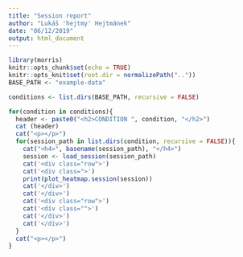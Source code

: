 ```yaml
---
title: "Session report"
author: "Lukáš 'hejtmy' Hejtmánek"
date: "06/12/2019"
output: html_document
---
```


```r
library(morris)
knitr::opts_chunk$set(echo = TRUE)
knitr::opts_knit$set(root.dir = normalizePath(".."))
BASE_PATH <- "example-data"
```

```r
conditions <- list.dirs(BASE_PATH, recursive = FALSE)
```

```r
for(condition in conditions){
  header <- paste0("<h2>CONDITION ", condition, "</h2>")
  cat (header)
  cat("<p></p>")
  for(session_path in list.dirs(condition, recursive = FALSE)){
    cat("<h4>", basename(session_path), "</h4>")
    session <- load_session(session_path)
    cat('<div class="row">')
    cat('<div class=">')
    print(plot_heatmap.session(session))
    cat('</div>')
    cat('</div>')
    cat('<div class="row">')
    cat('<div class="">')
    cat('</div>')
    cat('</div>')
  }
  cat("<p></p>")
}
```


```r

```